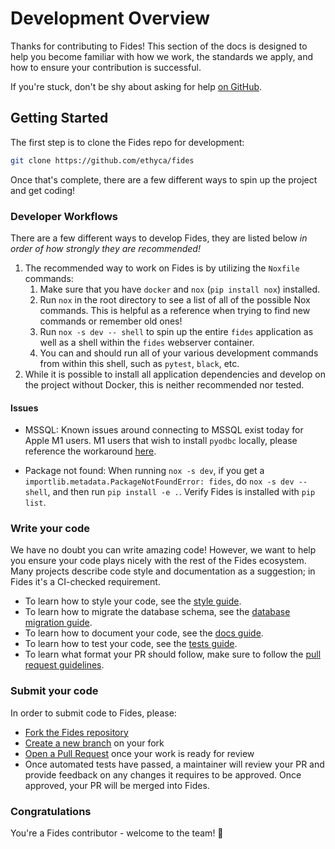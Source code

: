 # Development Overview

Thanks for contributing to Fides! This section of the docs is designed to help you become familiar with how we work, the standards we apply, and how to ensure your contribution is successful.

If you're stuck, don't be shy about asking for help [on GitHub](https://github.com/ethyca/fides/issues).

## Getting Started

The first step is to clone the Fides repo for development:

```bash
git clone https://github.com/ethyca/fides
```

Once that's complete, there are a few different ways to spin up the project and get coding!

### Developer Workflows

There are a few different ways to develop Fides, they are listed below _in order of how strongly they are recommended!_

1. The recommended way to work on Fides is by utilizing the `Noxfile` commands:
    1. Make sure that you have `docker` and `nox` (`pip install nox`) installed.
    1. Run `nox` in the root directory to see a list of all of the possible Nox commands. This is helpful as a reference when trying to find new commands or remember old ones!
    1. Run `nox -s dev -- shell` to spin up the entire `fides` application as well as a shell within the `fides` webserver container.
    1. You can and should run all of your various development commands from within this shell, such as `pytest`, `black`, etc.
1. While it is possible to install all application dependencies and develop on the project without Docker, this is neither recommended nor tested.

#### Issues

- MSSQL: Known issues around connecting to MSSQL exist today for Apple M1 users. M1 users that wish to install `pyodbc` locally, please reference the workaround [here](https://github.com/mkleehammer/pyodbc/issues/846).

- Package not found: When running `nox -s dev`, if you get a `importlib.metadata.PackageNotFoundError: fides`, do `nox -s dev -- shell`, and then run `pip install -e .`. Verify Fides is installed with `pip list`.

### Write your code

We have no doubt you can write amazing code! However, we want to help you ensure your code plays nicely with the rest of the Fides ecosystem. Many projects describe code style and documentation as a suggestion; in Fides it's a CI-checked requirement.

- To learn how to style your code, see the [style guide](/docs/community/development/code_style).
- To learn how to migrate the database schema, see the [database migration guide](/docs/community/development/database_migration).
- To learn how to document your code, see the [docs guide](/docs/community/development/documentation).
- To learn how to test your code, see the [tests guide](/docs/community/development/testing).
- To learn what format your PR should follow, make sure to follow the [pull request guidelines](/docs/community/development/pull_requests).

### Submit your code

In order to submit code to Fides, please:

- [Fork the Fides repository](https://help.github.com/en/articles/fork-a-repo)
- [Create a new branch](https://help.github.com/en/desktop/contributing-to-projects/creating-a-branch-for-your-work) on your fork
- [Open a Pull Request](https://help.github.com/en/articles/creating-a-pull-request-from-a-fork) once your work is ready for review
- Once automated tests have passed, a maintainer will review your PR and provide feedback on any changes it requires to be approved. Once approved, your PR will be merged into Fides.

### Congratulations

You're a Fides contributor - welcome to the team! 🎉
